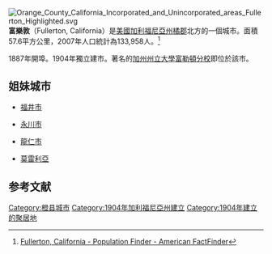 [[File:Orange_County_California_Incorporated_and_Unincorporated_areas_Fullerton_Highlighted.svg|right]]
'''富樂敦'''（Fullerton, California）是[[美國|美國]][[加利福尼亞州|加利福尼亞州]][[橙縣_(加利福尼亞州)|橘郡]]北方的一個城市。面積57.6平方公里，2007年人口統計為133,958人。<ref>[http://factfinder.census.gov/servlet/SAFFPopulation?_event=Search&geo_id=16000US0664224&_geoContext=01000US%7C04000US06%7C16000US0664224&_street=&_county=Fullerton+city&_cityTown=Fullerton+city&_state=04000US06&_zip=&_lang=en&_sse=on&ActiveGeoDiv=geoSelect&_useEV=&pctxt=fph&pgsl=160&_submenuId=population_0&ds_name=null&_ci_nbr=null&qr_name=null&reg=null%3Anull&_keyword=&_industry= Fullerton, California - Population Finder - American FactFinder]{{Dead link|date=2020年4月 |bot=InternetArchiveBot |fix-attempted=yes }}</ref>

1887年開埠。1904年獨立建市。著名的[[加州州立大學富勒頓分校|加州州立大學富勒頓分校]]即位於該市。

== 姐妹城市 ==
* {{JPN}}[[福井市|福井市]]
* {{KOR}}[[永川市|永川市]]
* {{KOR}}[[龍仁市|龍仁市]]
* {{MEX}}[[莫雷利亞|莫雷利亞]]

== 参考文献 ==
<div class="references-small">
<references />
</div>
{{橘縣 (加利福尼亞州)}}
{{California}}

[[Category:橙县城市|Category:橙县城市]]
[[Category:1904年加利福尼亞州建立|Category:1904年加利福尼亞州建立]]
[[Category:1904年建立的聚居地|Category:1904年建立的聚居地]]
